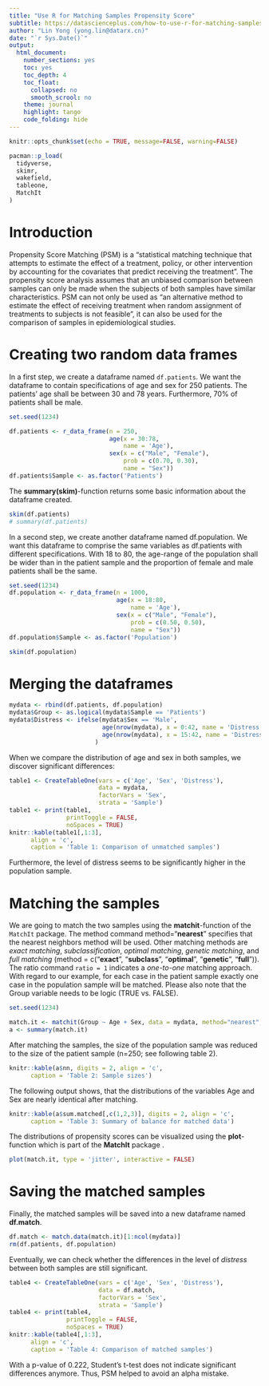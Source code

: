 ```yaml
---
title: "Use R for Matching Samples Propensity Score"
subtitle: https://datascienceplus.com/how-to-use-r-for-matching-samples-propensity-score/
author: "Lin Yong (yong.lin@datarx.cn)"
date: "`r Sys.Date()`"
output:
  html_document:
    number_sections: yes
    toc: yes
    toc_depth: 4
    toc_float:
      collapsed: no
      smooth_scrool: no
    theme: journal
    highlight: tango
    code_folding: hide
---
```


```r
knitr::opts_chunk$set(echo = TRUE, message=FALSE, warning=FALSE)

pacman::p_load(
  tidyverse,
  skimr,
  wakefield,
  tableone,
  MatchIt
)
```

# Introduction

Propensity Score Matching (PSM) is a “statistical matching technique that attempts to estimate the effect of a treatment, policy, or other intervention by accounting for the covariates that predict receiving the treatment”.  The propensity score analysis assumes that an unbiased comparison between samples can only be made when the subjects of both samples have similar characteristics. PSM can not only be used as “an alternative method to estimate the effect of receiving treatment when random assignment of treatments to subjects is not feasible”, it can also be used for the comparison of samples in epidemiological studies. 


# Creating two random data frames

In a first step, we create a dataframe named `df.patients`. We want the dataframe to contain specifications of age and sex for 250 patients. The patients’ age shall be between 30 and 78 years. Furthermore, 70% of patients shall be male.

```r
set.seed(1234)

df.patients <- r_data_frame(n = 250, 
                            age(x = 30:78, 
                                name = 'Age'), 
                            sex(x = c("Male", "Female"), 
                                prob = c(0.70, 0.30), 
                                name = "Sex"))
df.patients$Sample <- as.factor('Patients')
```

The **summary(skim)**-function returns some basic information about the dataframe created.

```r
skim(df.patients)
# summary(df.patients)
```

In a second step, we create another dataframe named df.population. We want this dataframe to comprise the same variables as df.patients with different specifications. With 18 to 80, the age-range of the population shall be wider than in the patient sample and the proportion of female and male patients shall be the same.

```r
set.seed(1234)
df.population <- r_data_frame(n = 1000, 
                              age(x = 18:80, 
                                  name = 'Age'), 
                              sex(x = c("Male", "Female"), 
                                  prob = c(0.50, 0.50), 
                                  name = "Sex"))
df.population$Sample <- as.factor('Population')

skim(df.population)
```

# Merging the dataframes

```r
mydata <- rbind(df.patients, df.population)
mydata$Group <- as.logical(mydata$Sample == 'Patients')
mydata$Distress <- ifelse(mydata$Sex == 'Male', 
                          age(nrow(mydata), x = 0:42, name = 'Distress'),
                          age(nrow(mydata), x = 15:42, name = 'Distress')
                        )
```

When we compare the distribution of age and sex in both samples, we discover significant differences:

```r
table1 <- CreateTableOne(vars = c('Age', 'Sex', 'Distress'), 
                         data = mydata, 
                         factorVars = 'Sex', 
                         strata = 'Sample')
table1 <- print(table1, 
                printToggle = FALSE, 
                noSpaces = TRUE)
knitr::kable(table1[,1:3],  
      align = 'c', 
      caption = 'Table 1: Comparison of unmatched samples')
```

Furthermore, the level of distress seems to be significantly higher in the population sample.


# Matching the samples

We are going to match the two samples using the **matchit**-function of the `MatchIt` package. The method command method="**nearest**" specifies that the nearest neighbors method will be used. Other matching methods are _exact matching_, _subclassification_, _optimal matching_, _genetic matching_, and _full matching_ (method = c("**exact**", "**subclass**", "**optimal**", "**genetic**", "**full**")). The ratio command `ratio = 1` indicates a _one-to-one_ matching approach. With regard to our example, for each case in the patient sample exactly one case in the population sample will be matched. Please also note that the Group variable needs to be logic (TRUE vs. FALSE).

```r
set.seed(1234)

match.it <- matchit(Group ~ Age + Sex, data = mydata, method="nearest", ratio=1)
a <- summary(match.it)
```

After matching the samples, the size of the population sample was reduced to the size of the patient sample (n=250; see following table 2).

```r
knitr::kable(a$nn, digits = 2, align = 'c', 
      caption = 'Table 2: Sample sizes')
```

The following output shows, that the distributions of the variables Age and Sex are nearly identical after matching.

```r
knitr::kable(a$sum.matched[,c(1,2,3)], digits = 2, align = 'c', 
      caption = 'Table 3: Summary of balance for matched data')
```

The distributions of propensity scores can be visualized using the **plot**-function which is part of the **MatchIt** package .

```r
plot(match.it, type = 'jitter', interactive = FALSE)
```

# Saving the matched samples

Finally, the matched samples will be saved into a new dataframe named **df.match**.

```r
df.match <- match.data(match.it)[1:ncol(mydata)]
rm(df.patients, df.population)
```

Eventually, we can check whether the differences in the level of _distress_ between both samples are still significant.

```r

table4 <- CreateTableOne(vars = c('Age', 'Sex', 'Distress'), 
                         data = df.match, 
                         factorVars = 'Sex', 
                         strata = 'Sample')
table4 <- print(table4, 
                printToggle = FALSE, 
                noSpaces = TRUE)
knitr::kable(table4[,1:3],  
      align = 'c', 
      caption = 'Table 4: Comparison of matched samples')
```

With a p-value of 0.222, Student’s t-test does not indicate significant differences anymore. Thus, PSM helped to avoid an alpha mistake.
